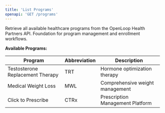 ```yaml
---
title: 'List Programs'
openapi: 'GET /programs'
---
```


Retrieve all available healthcare programs from the OpenLoop Health Partners API. Foundation for program management and enrollment workflows.

**Available Programs:**

| Program | Abbreviation | Description |
|---------|-------------|-------------|
| Testosterone Replacement Therapy | TRT | Hormone optimization therapy |
| Medical Weight Loss | MWL | Comprehensive weight management |
| Click to Prescribe | CTRx | Prescription Management Platform |

